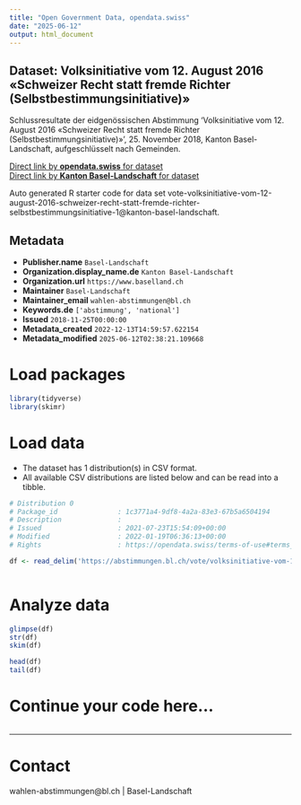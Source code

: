 ```yaml
---
title: "Open Government Data, opendata.swiss"
date: "2025-06-12"
output: html_document
---
```


## Dataset: Volksinitiative vom 12. August 2016 «Schweizer Recht statt fremde Richter (Selbstbestimmungsinitiative)»

Schlussresultate der eidgenössischen Abstimmung 'Volksinitiative vom 12. August 2016 «Schweizer Recht statt fremde Richter (Selbstbestimmungsinitiative)»', 25. November 2018, Kanton Basel-Landschaft, aufgeschlüsselt nach Gemeinden.

[Direct link by **opendata.swiss** for dataset](https://opendata.swiss/de/dataset/volksinitiative-vom-12-august-2016-schweizer-recht-statt-fremde-richter-selbstbestimmungsinitia)<br>
[Direct link by **Kanton Basel-Landschaft** for dataset](https://abstimmungen.bl.ch/vote/volksinitiative-vom-12-august-2016-schweizer-recht-statt-fremde-richter-selbstbestimmungsinitiative-1/data)

Auto generated R starter code for data set vote-volksinitiative-vom-12-august-2016-schweizer-recht-statt-fremde-richter-selbstbestimmungsinitiative-1@kanton-basel-landschaft.

## Metadata

- **Publisher.name** `Basel-Landschaft`
- **Organization.display_name.de** `Kanton Basel-Landschaft`
- **Organization.url** `https://www.baselland.ch`
- **Maintainer** `Basel-Landschaft`
- **Maintainer_email** `wahlen-abstimmungen@bl.ch`
- **Keywords.de** `['abstimmung', 'national']`
- **Issued** `2018-11-25T00:00:00`
- **Metadata_created** `2022-12-13T14:59:57.622154`
- **Metadata_modified** `2025-06-12T02:38:21.109668`


# Load packages

```r

library(tidyverse)
library(skimr)

```

# Load data

-   The dataset has 1 distribution(s) in CSV format.
-   All available CSV distributions are listed below and can be read into a tibble.

```r

# Distribution 0
# Package_id               : 1c3771a4-9df8-4a2a-83e3-67b5a6504194
# Description              : 
# Issued                   : 2021-07-23T15:54:09+00:00
# Modified                 : 2022-01-19T06:36:13+00:00
# Rights                   : https://opendata.swiss/terms-of-use#terms_by

df <- read_delim('https://abstimmungen.bl.ch/vote/volksinitiative-vom-12-august-2016-schweizer-recht-statt-fremde-richter-selbstbestimmungsinitiative-1/data-csv')



```

# Analyze data

```r

glimpse(df)
str(df)
skim(df)

head(df)
tail(df)

```

# Continue your code here...

```r

```

------------------------------------------------------------------------

# Contact

wahlen-abstimmungen@bl.ch | Basel-Landschaft
